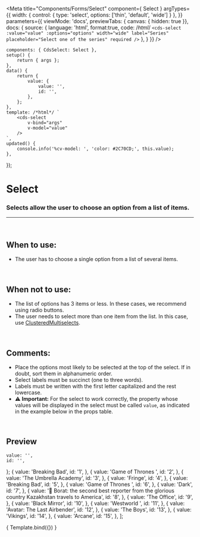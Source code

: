 
<Meta
	title="Components/Forms/Select"
	component={ Select }
	argTypes={{
		width: { 
			control: { 
				type: 'select',
				options: ['thin', 'default', 'wide']
			}
		},
	}}
	parameters={{
		viewMode: 'docs',
		previewTabs: { canvas: { hidden: true }},
		docs: {
			source: {
				language: 'html',
				format:true,
				code: /*html*/ 
`<cds-select
	:value="value"
	:options="options"
	width="wide"
	label="Series"
	placeholder="Select one of the series"
	required
/>`
			},
		}
	}}
/>

	components: { CdsSelect: Select },
	setup() {
		return { args };
	},
	data() {
		return {
			value: {
				value: '',
				id: '',
			},
		};
	},
	template: /*html*/ `
		<cds-select
			v-bind="args" 
			v-model="value"
		/>
	`,
	updated() {
		console.info('%cv-model: ', 'color: #2C70CD;', this.value);
	},
});

# Select

### Selects allow the user to choose an option from a list of items.
---
<br />

## When to use:
- The user has to choose a single option from a list of several items.


<br />

## When not to use:
- The list of options has 3 items or less. In these cases, we recommend using radio buttons.
- The user needs to select more than one item from the list. In this case, use <a href="https://rds-design-system.netlify.app/?path=/docs/componentes-forms-clusteredmultiselect--clustered-multiselect">ClusteredMultiselects</a>.

<br />

## Comments:
- Place the options most likely to be selected at the top of the select. If in doubt, sort them in alphanumeric order.
- Select labels must be succinct (one to three words).
- Labels must be written with the first letter capitalized and the rest lowercase.
- ⚠️ **Important:** For the select to work correctly, the property whose values ​​will be displayed in the select must be called `value`, as indicated in the example below in the props table.

<br />

## Preview

	value: '',
	id: '',
};
	{
		value: 'Breaking Bad',
		id: '1',
	},
	{
		value: 'Game of Thrones ',
		id: '2',
	},
	{
		value: 'The Umbrella Academy',
		id: '3',
	},
	{
		value: 'Fringe',
		id: '4',
	},
	{
		value: 'Breaking Bad',
		id: '5',
	},
	{
		value: 'Game of Thrones ',
		id: '6',
	},
	{
		value: 'Dark',
		id: '7',
	},
	{
		value: '👀 Borat: the second best reporter from the glorious country Kazakhstan travels to America',
		id: '8',
	},
	{
		value: 'The Office',
		id: '9',
	},
	{
		value: 'Black Mirror',
		id: '10',
	},
	{
		value: 'Westworld ',
		id: '11',
	},
	{
		value: 'Avatar: The Last Airbender',
		id: '12',
	},
	{
		value: 'The Boys',
		id: '13',
	},
	{
		value: 'Vikings',
		id: '14',
	},
	{
		value: 'Arcane',
		id: '15',
	},
];


<Canvas>
	<Story
		name="Select"
		args={{
			options,
			width: 'wide',
			id: "idzera",
			label: 'Series',
			placeholder: 'Select one of the series',
			required: true,
		}}
	>
		{ Template.bind({}) }
	</Story>
</Canvas>

<ArgsTable story="Select" />
